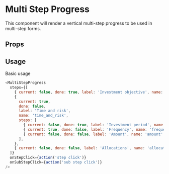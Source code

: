 

# Multi Step Progress

This component will render a vertical multi-step progress to be used in multi-step forms.

## Props

<Props of={MultiStepProgress} />

## Usage

Basic usage

```javascript
<MultiStepProgress
  steps={[
    { current: false, done: true, label: 'Investment objective', name: 'investment_objective' },
    {
      current: true,
      done: false,
      label: 'Time and risk',
      name: 'time_and_risk',
      steps: [
        { current: false, done: true, label: 'Investment period', name: 'investment_period' },
        { current: true, done: false, label: 'Frequency', name: 'frequency' },
        { current: false, done: false, label: 'Amount', name: 'amount' },
      ],
    },
    { current: false, done: false, label: 'Allocations', name: 'allocations' },
  ]}
  onStepClick={action('step click')}
  onSubStepClick={action('sub step click')}
/>
```
